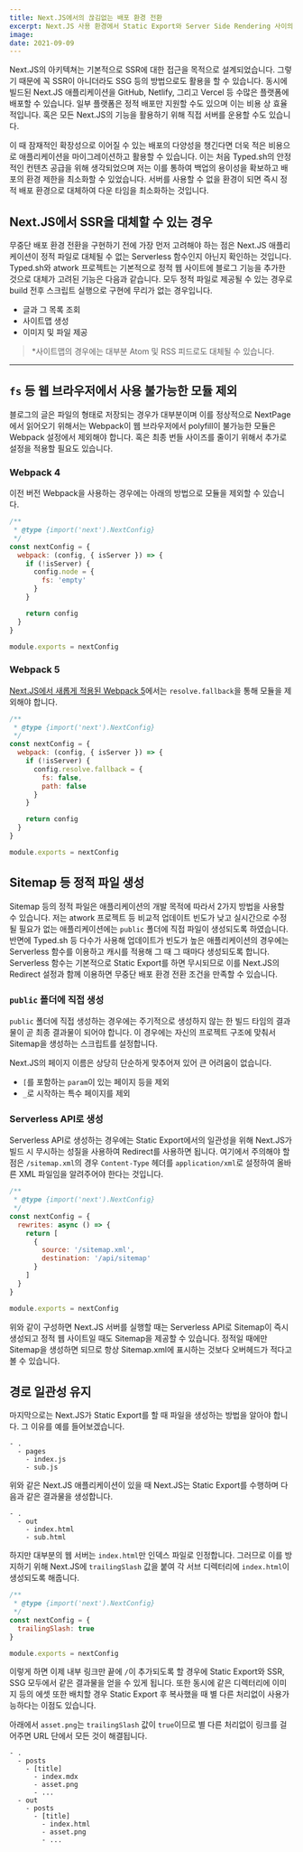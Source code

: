 ```yaml
---
title: Next.JS에서의 끊김없는 배포 환경 전환
excerpt: Next.JS 사용 환경에서 Static Export와 Server Side Rendering 사이의 차이를 극복하여 개발자 경험과 확장성을 최대화했습니다.
image:
date: 2021-09-09
---
```


Next.JS의 아키텍쳐는 기본적으로 SSR에 대한 접근을 목적으로 설계되었습니다.
그렇기 때문에 꼭 SSR이 아니더라도 SSG 등의 방법으로도 활용을 할 수 있습니다.
동시에 빌드된 Next.JS 애플리케이션을 GitHub, Netlify, 그리고 Vercel 등 수많은 플랫폼에 배포할 수 있습니다.
일부 플랫폼은 정적 배포만 지원할 수도 있으며 이는 비용 상 효율적입니다.
혹은 모든 Next.JS의 기능을 활용하기 위해 직접 서버를 운용할 수도 있습니다.

이 때 잠재적인 확장성으로 이어질 수 있는 배포의 다양성을 챙긴다면 더욱 적은 비용으로 애플리케이션을 마이그레이션하고 활용할 수 있습니다.
이는 처음 Typed.sh의 안정적인 컨텐츠 공급을 위해 생각되었으며 저는 이를 통하여 백업의 용이성을 확보하고 배포의 환경 제한을 최소화할 수 있었습니다.
서버를 사용할 수 없을 환경이 되면 즉시 정적 배포 환경으로 대체하여 다운 타임을 최소화하는 것입니다.

## Next.JS에서 SSR을 대체할 수 있는 경우

무중단 배포 환경 전환을 구현하기 전에 가장 먼저 고려해야 하는 점은 Next.JS 애플리케이션이 정적 파일로 대체될 수 없는 Serverless 함수인지 아닌지 확인하는 것입니다.
Typed.sh와 atwork 프로젝트는 기본적으로 정적 웹 사이트에 블로그 기능을 추가한 것으로 대체가 고려된 기능은 다음과 같습니다.
모두 정적 파일로 제공될 수 있는 경우로 build 전후 스크립트 실행으로 구현에 무리가 없는 경우입니다.

- 글과 그 목록 조회
- 사이트맵 생성
- 이미지 및 파일 제공

> *사이트맵의 경우에는 대부분 Atom 및 RSS 피드로도 대체될 수 있습니다.

----

## `fs` 등 웹 브라우저에서 사용 불가능한 모듈 제외

블로그의 글은 파일의 형태로 저장되는 경우가 대부분이며 이를 정상적으로 NextPage에서 읽어오기 위해서는 Webpack이 웹 브라우저에서 polyfill이 불가능한 모듈은 Webpack 설정에서 제외해야 합니다.
혹은 최종 번들 사이즈를 줄이기 위해서 추가로 설정을 적용할 필요도 있습니다.

### Webpack 4

이전 버전 Webpack을 사용하는 경우에는 아래의 방법으로 모듈을 제외할 수 있습니다.

```javascript
/**
 * @type {import('next').NextConfig}
 */
const nextConfig = {
  webpack: (config, { isServer }) => {
    if (!isServer) {
      config.node = {
        fs: 'empty'
      }
    }

    return config
  }
}

module.exports = nextConfig
```

### Webpack 5

[Next.JS에서 새롭게 적용된 Webpack 5](https://nextjs.org/docs/messages/webpack5)에서는 `resolve.fallback`을 통해 모듈을 제외해야 합니다.

```javascript
/**
 * @type {import('next').NextConfig}
 */
const nextConfig = {
  webpack: (config, { isServer }) => {
    if (!isServer) {
      config.resolve.fallback = {
        fs: false,
        path: false
      }
    }

    return config
  }
}

module.exports = nextConfig
```

## Sitemap 등 정적 파일 생성

Sitemap 등의 정적 파일은 애플리케이션의 개발 목적에 따라서 2가지 방법을 사용할 수 있습니다.
저는 atwork 프로젝트 등 비교적 업데이트 빈도가 낮고 실시간으로 수정될 필요가 없는 애플리케이션에는 `public` 폴더에 직접 파일이 생성되도록 하였습니다.
반면에 Typed.sh 등 다수가 사용해 업데이트가 빈도가 높은 애플리케이션의 경우에는 Serverless 함수를 이용하고 캐시를 적용해 그 때 그 때마다 생성되도록 합니다.
Serverless 함수는 기본적으로 Static Export를 하면 무시되므로 이를 Next.JS의 Redirect 설정과 함께 이용하면 무중단 배포 환경 전환 조건을 만족할 수 있습니다.

### `public` 폴더에 직접 생성

`public` 폴더에 직접 생성하는 경우에는 주기적으로 생성하지 않는 한 빌드 타임의 결과물이 곧 최종 결과물이 되어야 합니다.
이 경우에는 자신의 프로젝트 구조에 맞춰서 Sitemap을 생성하는 스크립트를 설정합니다.

Next.JS의 페이지 이름은 상당히 단순하게 맞추어져 있어 큰 어려움이 없습니다.

- `[`를 포함하는 `param`이 있는 페이지 등을 제외
- `_`로 시작하는 특수 페이지를 제외

### Serverless API로 생성

Serverless API로 생성하는 경우에는 Static Export에서의 일관성을 위해 Next.JS가 빌드 시 무시하는 성질을 사용하여 Redirect를 사용하면 됩니다.
여기에서 주의해야 할 점은 `/sitemap.xml`의 경우 `Content-Type` 헤더를 `application/xml`로 설정하여 올바른 XML 파일임을 알려주어야 한다는 것입니다.

```javascript
/**
 * @type {import('next').NextConfig}
 */
const nextConfig = {
  rewrites: async () => {
    return [
      {
        source: '/sitemap.xml',
        destination: '/api/sitemap'
      }
    ]
  }
}

module.exports = nextConfig
```

위와 같이 구성하면 Next.JS 서버를 실행할 때는 Serverless API로 Sitemap이 즉시 생성되고 정적 웹 사이트일 때도 Sitemap을 제공할 수 있습니다.
정적일 때에만 Sitemap을 생성하면 되므로 항상 Sitemap.xml에 표시하는 것보다 오버헤드가 적다고 볼 수 있습니다.

## 경로 일관성 유지

마지막으로는 Next.JS가 Static Export를 할 때 파일을 생성하는 방법을 알아야 합니다.
그 이유를 예를 들어보겠습니다.

```
- .
  - pages
    - index.js
    - sub.js
```

위와 같은 Next.JS 애플리케이션이 있을 때 Next.JS는 Static Export를 수행하며 다음과 같은 결과물을 생성합니다.

```
- .
  - out
    - index.html
    - sub.html
```

하지만 대부분의 웹 서버는 `index.html`만 인덱스 파일로 인정합니다.
그러므로 이를 방지하기 위해 Next.JS에 `trailingSlash` 값을 붙여 각 서브 디렉터리에 `index.html`이 생성되도록 해줍니다.

```javascript
/**
 * @type {import('next').NextConfig}
 */
const nextConfig = {
  trailingSlash: true
}

module.exports = nextConfig
```

이렇게 하면 이제 내부 링크만 끝에 `/`이 추가되도록 할 경우에 Static Export와 SSR, SSG 모두에서 같은 결과물을 얻을 수 있게 됩니다.
또한 동시에 같은 디렉터리에 이미지 등의 에셋 또한 배치할 경우 Static Export 후 복사했을 때 별 다른 처리없이 사용가능하다는 이점도 있습니다.

아래에서 `asset.png`는 `trailingSlash` 값이 `true`이므로 별 다른 처리없이 링크를 걸어주면 URL 단에서 모든 것이 해결됩니다.

```
- .
  - posts
    - [title]
      - index.mdx
      - asset.png
      - ...
  - out
    - posts
      - [title]
        - index.html
        - asset.png
        - ...
```
